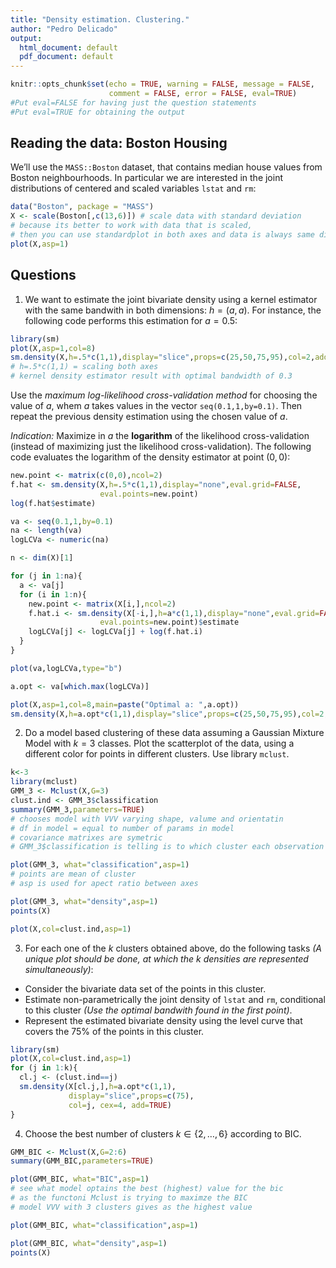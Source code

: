 ```yaml
---
title: "Density estimation. Clustering."
author: "Pedro Delicado"
output:
  html_document: default
  pdf_document: default
---
```


```r
knitr::opts_chunk$set(echo = TRUE, warning = FALSE, message = FALSE, 
                      comment = FALSE, error = FALSE, eval=TRUE)
#Put eval=FALSE for having just the question statements
#Put eval=TRUE for obtaining the output
```

## Reading the data: Boston Housing
We'll use the `MASS::Boston` dataset, that contains median house values from Boston neighbourhoods.
In particular we are interested in the joint distributions of centered and scaled variables `lstat` and `rm`:

```r
data("Boston", package = "MASS")
X <- scale(Boston[,c(13,6)]) # scale data with standard deviation
# because its better to work with data that is scaled,
# then you can use standardplot in both axes and data is always same distributed
plot(X,asp=1)
```

## Questions

1. We want to estimate the joint bivariate density using a kernel estimator with the same bandwith in both dimensions: $h=(a,a)$. 
For instance, the following code performs this estimation for $a=0.5$:

```r
library(sm)
plot(X,asp=1,col=8)
sm.density(X,h=.5*c(1,1),display="slice",props=c(25,50,75,95),col=2,add=TRUE)
# h=.5*c(1,1) = scaling both axes
# kernel density estimator result with optimal bandwidth of 0.3
```

Use the *maximum log-likelihood cross-validation method* for choosing the value of $a$, whem $a$ takes values in the vector `seq(0.1,1,by=0.1)`. Then repeat the previous density estimation using the chosen value of $a$.

*Indication:* 
Maximize in $a$ the **logarithm** of the likelihood cross-validation (instead of maximizing just the likelihood cross-validation). 
The following code evaluates the logarithm of the density estimator at point $(0,0)$:
```r
new.point <- matrix(c(0,0),ncol=2)
f.hat <- sm.density(X,h=.5*c(1,1),display="none",eval.grid=FALSE,
                    eval.points=new.point)
log(f.hat$estimate)
```


```r
va <- seq(0.1,1,by=0.1)
na <- length(va)
logLCVa <- numeric(na)

n <- dim(X)[1]

for (j in 1:na){
  a <- va[j]
  for (i in 1:n){
    new.point <- matrix(X[i,],ncol=2)
    f.hat.i <- sm.density(X[-i,],h=a*c(1,1),display="none",eval.grid=FALSE,
                    eval.points=new.point)$estimate
    logLCVa[j] <- logLCVa[j] + log(f.hat.i)
  }
}

plot(va,logLCVa,type="b")
```

```r
a.opt <- va[which.max(logLCVa)]

plot(X,asp=1,col=8,main=paste("Optimal a: ",a.opt))
sm.density(X,h=a.opt*c(1,1),display="slice",props=c(25,50,75,95),col=2,add=TRUE)
```


2. Do a model based clustering of these data assuming a Gaussian Mixture Model with $k=3$ classes. 
Plot the scatterplot of the data, using a different color for points in different clusters.
Use library `mclust`.

```r
k<-3
library(mclust)
GMM_3 <- Mclust(X,G=3)
clust.ind <- GMM_3$classification
summary(GMM_3,parameters=TRUE) 
# chooses model with VVV varying shape, valume and orientatin
# df in model = equal to number of params in model
# covariance matrixes are symetric
# GMM_3$classification is telling is to which cluster each observation is assigned
```

```r
plot(GMM_3, what="classification",asp=1)
# points are mean of cluster
# asp is used for apect ratio between axes
```
```r
plot(GMM_3, what="density",asp=1)
points(X)
```

```r
plot(X,col=clust.ind,asp=1)
```

3. For each one of the $k$ clusters obtained above, do the following tasks *(A unique plot should be done, at which the $k$ densities are represented simultaneously)*:
- Consider the bivariate data set of the points in this cluster.
- Estimate non-parametrically the joint density of `lstat` and `rm`, conditional to this cluster *(Use the optimal bandwith found in the first point)*.
- Represent the estimated bivariate density using the level curve that covers the 75% of the points in this cluster.
 

```r
library(sm)
plot(X,col=clust.ind,asp=1)
for (j in 1:k){
  cl.j <- (clust.ind==j)
  sm.density(X[cl.j,],h=a.opt*c(1,1), 
             display="slice",props=c(75),
             col=j, cex=4, add=TRUE)
}
```

4. Choose the best number of clusters $k\in\{2,\ldots,6\}$ according to BIC.

```r
GMM_BIC <- Mclust(X,G=2:6)
summary(GMM_BIC,parameters=TRUE)
```

```r
plot(GMM_BIC, what="BIC",asp=1)
# see what model optains the best (highest) value for the bic
# as the functoni Mclust is trying to maximze the BIC
# model VVV with 3 clusters gives as the highest value
```

```r
plot(GMM_BIC, what="classification",asp=1)
```

```r
plot(GMM_BIC, what="density",asp=1)
points(X)
```

